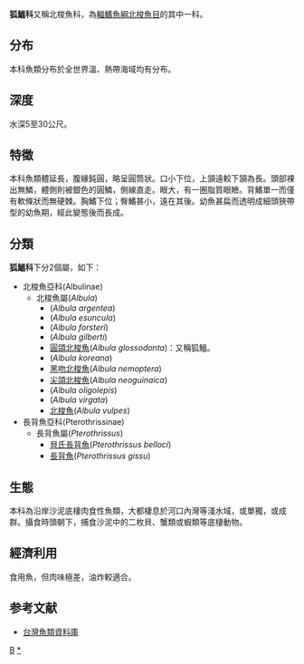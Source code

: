 {{Automatic taxobox
| taxon = Albulidae
| image = Bonefish.png
| image_width = 200px
| image_caption = [[北梭魚|北梭魚]], ''Albula vulpes''
| image2 = Pterothrissus gissu.jpg
| image2_width = 200px
| image2_caption = [[長背魚|長背魚]], ''Pterothrissus gissu''
| authority = Bleeker, 1849
| subdivision_ranks = [[屬|屬]]
| subdivision = 
*見內文
}}
'''狐鰮科'''又稱北梭魚科，為[[輻鰭魚綱|輻鰭魚綱]][[北梭魚目|北梭魚目]]的其中一科。

==分布==
本科魚類分布於全世界溫、熱帶海域均有分布。

==深度==
水深5至30公尺。

==特徵==
本科魚類體延長，腹緣鈍圓，略呈圓筒狀。口小下位，上頷遠較下頷為長。頭部裸出無鱗，體側則被銀色的圓鱗，側線直走。眼大，有一圈脂質眼瞼。背鰭單一而僅有軟條狀而無硬棘。胸鰭下位；臀鰭甚小，遠在其後。幼魚甚扁而透明成細頭狹帶型的幼魚期，經此變態後而長成。

==分類==
'''狐鰮科'''下分2個屬，如下：
*北梭魚亞科(Albulinae)
**北梭魚屬(''Albula'')
***(''Albula argentea'')
***(''Albula esuncula'')
***(''Albula forsteri'')
***(''Albula gilberti'')
***[[圓頜北梭魚|圓頜北梭魚]](''Albula glossodonta'')：又稱狐鰮。
***(''Albula koreana'')
***[[黑吻北梭魚|黑吻北梭魚]](''Albula nemoptera'')
***[[尖頜北梭魚|尖頜北梭魚]](''Albula neoguinaica'')
***(''Albula oligolepis'')
***(''Albula virgata'')
***[[北梭魚|北梭魚]](''Albula vulpes'')
*長背魚亞科(Pterothrissinae)
**長背魚屬(''Pterothrissus'')
***[[貝氏長背魚|貝氏長背魚]](''Pterothrissus belloci'')
***[[長背魚|長背魚]](''Pterothrissus gissu'')

==生態==
本科為沿岸沙泥底棲肉食性魚類，大都棲息於河口內灣等淺水域，或單獨，或成群。攝食時頭朝下，捕食沙泥中的二枚貝、蟹類或蝦類等底棲動物。

==經濟利用==
食用魚，但肉味極差，油炸較適合。

==参考文献==
*[http://fishdb.sinica.edu.tw/ 台灣魚類資料庫] {{Wayback|url=http://fishdb.sinica.edu.tw/ |date=20160304193340 }}
{{海鰱總目}}
{{Taxonbar|from=Q3279738}}

[[Category:食用鱼|B]]
[[Category:狐鰮科|*]]